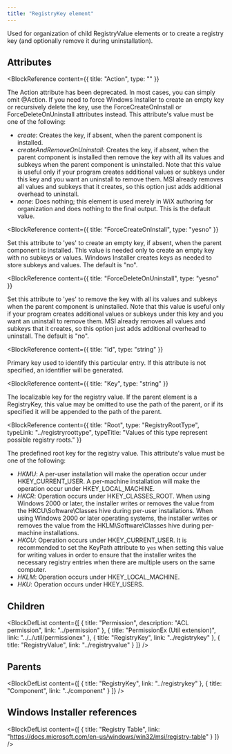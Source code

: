 ```yaml
---
title: "RegistryKey element"
---
```



Used for organization of child RegistryValue elements or to create a registry key
 (and optionally remove it during uninstallation).


## Attributes

<BlockWrapper>

  <BlockReference
    content={{
      title: "Action",
      type: ""
    }}
  >
  The Action attribute has been deprecated. In most cases, you can simply omit @Action. If you need to force Windows Installer
   to create an empty key or recursively delete the key, use the ForceCreateOnInstall or ForceDeleteOnUninstall attributes instead. This attribute's value must be one of the following:
  - *create*: Creates the key, if absent, when the parent component is installed.
  - *createAndRemoveOnUninstall*: Creates the key, if absent, when the parent component is installed then remove the key with all its values and subkeys when the parent component is uninstalled.
     Note that this value is useful only if your program creates additional values or subkeys under this key and you want an uninstall to remove them. MSI already
     removes all values and subkeys that it creates, so this option just adds additional overhead to uninstall.
  - *none*: Does nothing; this element is used merely in WiX authoring for organization and does nothing to the final output.
     This is the default value.
  </BlockReference>

  <BlockReference
    content={{
      title: "ForceCreateOnInstall",
      type: "yesno"
    }}
  >
  Set this attribute to 'yes' to create an empty key, if absent, when the parent component is installed.
   This value is needed only to create an empty key with no subkeys or values. Windows Installer creates
   keys as needed to store subkeys and values. The default is "no".
  </BlockReference>

  <BlockReference
    content={{
      title: "ForceDeleteOnUninstall",
      type: "yesno"
    }}
  >
  Set this attribute to 'yes' to remove the key with all its values and subkeys when the parent component is uninstalled.
   Note that this value is useful only if your program creates additional values or subkeys under this key and you want an uninstall to remove them. MSI already
   removes all values and subkeys that it creates, so this option just adds additional overhead to uninstall.
   The default is "no".
  </BlockReference>

  <BlockReference
    content={{
      title: "Id",
      type: "string"
    }}
  >
  Primary key used to identify this particular entry. If this attribute is not specified, an identifier will be
   generated.
  </BlockReference>

  <BlockReference
    content={{
      title: "Key",
      type: "string"
    }}
  >
  The localizable key for the registry value.
   If the parent element is a RegistryKey, this value may be omitted to use the
   path of the parent, or if its specified it will be appended to the path of the parent.
  </BlockReference>

  <BlockReference
    content={{
      title: "Root",
      type: "RegistryRootType",
      typeLink: "../registryroottype",
      typeTitle: "Values of this type represent possible registry roots."
    }}
  >
  The predefined root key for the registry value. This attribute's value must be one of the following:
  - *HKMU*: A per-user installation will make the operation occur under HKEY_CURRENT_USER.
     A per-machine installation will make the operation occur under HKEY_LOCAL_MACHINE.
  - *HKCR*: Operation occurs under HKEY_CLASSES_ROOT. When using Windows 2000 or later, the installer writes or removes the value
     from the HKCU\Software\Classes hive during per-user installations. When using Windows 2000 or later operating systems,
     the installer writes or removes the value from the HKLM\Software\Classes hive during per-machine installations.
  - *HKCU*: Operation occurs under HKEY_CURRENT_USER. It is recommended to set the KeyPath attribute to `yes` when setting this value for writing values
     in order to ensure that the installer writes the necessary registry entries when there are multiple users on the same computer.
  - *HKLM*: Operation occurs under HKEY_LOCAL_MACHINE.
  - *HKU*: Operation occurs under HKEY_USERS.
  </BlockReference>

</BlockWrapper>

## Children

<BlockDefList content={[
    {
      title: "Permission",
      description: "ACL permission",
      link: "../permission"
    },
    {
      title: "PermissionEx (Util extension)",
      link: "../../util/permissionex"
    },
    {
      title: "RegistryKey",
      link: "../registrykey"
    },
    {
      title: "RegistryValue",
      link: "../registryvalue"
    }
  ]}
/>

## Parents

<BlockDefList content={[
    {
      title: "RegistryKey",
      link: "../registrykey"
    },
    {
      title: "Component",
      link: "../component"
    }
  ]}
/>

## Windows Installer references

<BlockDefList content={[
    {
      title: "Registry Table",
      link: "https://docs.microsoft.com/en-us/windows/win32/msi/registry-table"
    }
  ]}
/>
